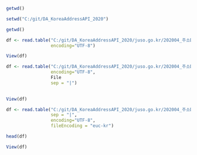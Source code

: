 
```r
getwd()

```

```r
setwd("C:/git/DA_KoreaAddressAPI_2020")

```

```r
getwd()

```

```r

df <- read.table("C:/git/DA_KoreaAddressAPI_2020/juso.go.kr/202004_주소DB_전체분/Seoul/지번_서울특별시_UTF-8_0_32000.txt", 
                 encoding="UTF-8")


```

```r

View(df)

```


```r

df <- read.table("C:/git/DA_KoreaAddressAPI_2020/juso.go.kr/202004_주소DB_전체분/Seoul/지번_서울특별시_UTF-8_0_32000.txt", 
                 encoding="UTF-8",
                 File
                 sep = "|")
              
```

```r

View(df)

```


```r

df <- read.table("C:/git/DA_KoreaAddressAPI_2020/juso.go.kr/202004_주소DB_전체분/Seoul/지번_서울특별시_UTF-8_0_32000.txt",
                 sep = "|",
                 encoding="UTF-8",
                 fileEncoding = "euc-kr")

```

```r
head(df)

```


```r
View(df)

```








